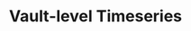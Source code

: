 ---
title: Vault-level Timeseries
description: Get historical performance data for a vault
openapi: GET /vaults/{vault_id}/timeseries
---
